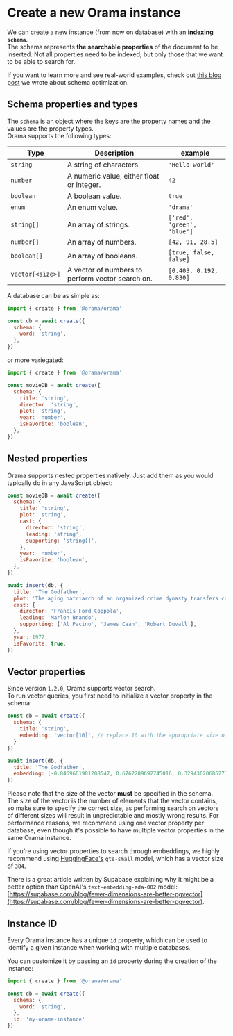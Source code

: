 
# Create a new Orama instance

We can create a new instance (from now on database) with an **indexing `schema`**.<br/>
The schema represents **the searchable properties** of the document to be inserted.
Not all properties need to be indexed, but only those that we want to be able to search for.

If you want to learn more and see real-world examples, check out [this blog post](https://oramasearch.com/blog/optimizing-orama-schema-optimization) we wrote about schema optimization.

## Schema properties and types

The `schema` is an object where the keys are the property names and the values are the property types. \
Orama supports the following types:

| Type             | Description                                                                 | example                                                                     |
| ---------------- | --------------------------------------------------------------------------- | --------------------------------------------------------------------------- |
| `string`         | A string of characters.                                                     | `'Hello world'`                                                             |
| `number`         | A numeric value, either float or integer.                                   | `42`                                                                        |
| `boolean`        | A boolean value.                                                            | `true`                                                                      |
| `enum`           | An enum value.                                                              | `'drama'`                                                                   |
| `string[]`       | An array of strings.                                                        | `['red', 'green', 'blue']`                                                  |
| `number[]`       | An array of numbers.                                                        | `[42, 91, 28.5]`                                                            |
| `boolean[]`      | An array of booleans.                                                       | `[true, false, false]`                                                      |
| `vector[<size>]` | A vector of numbers to perform vector search on.                            | `[0.403, 0.192, 0.830]`                                                     |

A database can be as simple as:

```javascript copy
import { create } from '@orama/orama'

const db = await create({
  schema: {
    word: 'string',
  },
})
```

or more variegated:

```javascript copy
import { create } from '@orama/orama'

const movieDB = await create({
  schema: {
    title: 'string',
    director: 'string',
    plot: 'string',
    year: 'number',
    isFavorite: 'boolean',
  },
})
```

## Nested properties

Orama supports nested properties natively. Just add them as you would typically do in any JavaScript object:

```javascript copy
const movieDB = await create({
  schema: {
    title: 'string',
    plot: 'string',
    cast: {
      director: 'string',
      leading: 'string',
      supporting: 'string[]',
    },
    year: 'number',
    isFavorite: 'boolean',
  },
})

await insert(db, {
  title: 'The Godfather',
  plot: 'The aging patriarch of an organized crime dynasty transfers control of his clandestine empire to his reluctant son.',
  cast: {
    director: 'Francis Ford Coppola',
    leading: 'Marlon Brando',
    supporting: ['Al Pacino', 'James Caan', 'Robert Duvall'],
  },
  year: 1972,
  isFavorite: true,
})
```

## Vector properties

Since version `1.2.0`, Orama supports vector search. \
To run vector queries, you first need to initialize a vector property in the schema:

```javascript copy
const db = await create({
  schema: {
    title: 'string',
    embedding: 'vector[10]', // replace 10 with the appropriate size of your vector
  }
})

await insert(db, {
  title: 'The Godfather',
  embedding: [-0.8469661901208547, 0.6762289692745016, 0.3294302068627739, -0.9269241187762711, -0.8340635986042049, -0.9940330715457502, -0.46761552816396046, 0.2818135926099674, -0.5812061227183709, 0.6443446315273054],
})
```

Please note that the size of the vector **must** be specified in the schema. \
The size of the vector is the number of elements that the vector contains, so make sure to specify the correct size, as performing search on vectors of different sizes will result in unpredictable and mostly wrong results.
For performance reasons, we recommend using one vector property per database, even though it's possible to have multiple vector properties in the same Orama instance.

If you're using vector properties to search through embeddings, we highly recommend using [HuggingFace's](https://huggingface.co/) `gte-small` model, which has a vector size of `384`.

There is a great article written by Supabase explaining why it might be a better option than OpenAI's `text-embedding-ada-002` model: [https://supabase.com/blog/fewer-dimensions-are-better-pgvector](https://supabase.com/blog/fewer-dimensions-are-better-pgvector).

## Instance ID

Every Orama instance has a unique `id` property, which can be used to identify a given instance when working with multiple databases.

You can customize it by passing an `id` property during the creation of the instance:

```javascript copy
import { create } from '@orama/orama'

const db = await create({
  schema: {
    word: 'string',
  },
  id: 'my-orama-instance'
})
```
